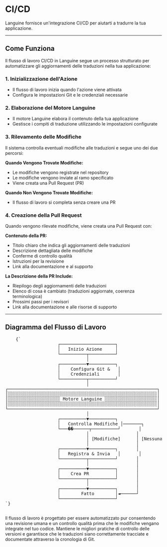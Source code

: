 # CI/CD

Languine fornisce un'integrazione CI/CD per aiutarti a tradurre la tua applicazione.

---

## Come Funziona

Il flusso di lavoro CI/CD in Languine segue un processo strutturato per automatizzare gli aggiornamenti delle traduzioni nella tua applicazione:

### 1. Inizializzazione dell'Azione
- Il flusso di lavoro inizia quando l'azione viene attivata
- Configura le impostazioni Git e le credenziali necessarie

### 2. Elaborazione del Motore Languine
- Il motore Languine elabora il contenuto della tua applicazione
- Gestisce i compiti di traduzione utilizzando le impostazioni configurate

### 3. Rilevamento delle Modifiche
Il sistema controlla eventuali modifiche alle traduzioni e segue uno dei due percorsi:

**Quando Vengono Trovate Modifiche:**
- Le modifiche vengono registrate nel repository
- Le modifiche vengono inviate al ramo specificato
- Viene creata una Pull Request (PR)

**Quando Non Vengono Trovate Modifiche:**
- Il flusso di lavoro si completa senza creare una PR

### 4. Creazione della Pull Request
Quando vengono rilevate modifiche, viene creata una Pull Request con:

**Contenuto della PR:**
- Titolo chiaro che indica gli aggiornamenti delle traduzioni
- Descrizione dettagliata delle modifiche
- Conferme di controllo qualità
- Istruzioni per la revisione
- Link alla documentazione e al supporto

**La Descrizione della PR Include:**
- Riepilogo degli aggiornamenti delle traduzioni
- Elenco di cosa è cambiato (traduzioni aggiornate, coerenza terminologica)
- Prossimi passi per i revisori
- Link alla documentazione e alle risorse di supporto

---

## Diagramma del Flusso di Lavoro

<div className="flex flex-col items-center justify-center p-4 h-[400px] sm:h-[500px] md:h-[650px]">
  <pre
    className="p-4 text-sm leading-5 mb-4 scale-[0.5] sm:scale-[0.65] md:scale-90 transform-gpu"
    style={{
      fontFamily: "monospace",
      whiteSpace: "pre",
      textAlign: "left",
    }}
  >
    {`
                    ┌─────────────────────┐
                    │   Inizio Azione     │
                    └──────────┬──────────┘
                               │
                    ┌──────────▼──────────┐
                    │    Configura Git &   │
                    │    Credenziali       │
                    └──────────┬──────────┘
                               │
┌─────────────────────────────────────────────────────────┐
│░░░░░░░░░░░░░░░░░░░░░░░░░░░░░░░░░░░░░░░░░░░░░░░░░░░░░░░░░│
│░░░░░░░░░░░░░░░░░░░░ Motore Languine ░░░░░░░░░░░░░░░░░░░░│
│░░░░░░░░░░░░░░░░░░░░░░░░░░░░░░░░░░░░░░░░░░░░░░░░░░░░░░░░░│
└─────────────────────────────────────────────────────────┘
                               │
                    ┌──────────▼──────────┐
                    │   Controlla Modifiche │───────┐
                    └───��──────┬──────────┘       │
                               │                  │
                               │ [Modifiche]      │ [Nessuna Modifica]
                               │                  │
                    ┌──────────▼──────────┐       │
                    │   Registra & Invia   │       │
                    └──────────┬──────────┘       │
                               │                  │
                    ┌──────────▼──────────┐       │
                    │    Crea PR          │       │
                    └──────────┬──────────┘       │
                               │                  │
                    ┌──────────▼──────────┐       │
                    │        Fatto        │◄──────┘
                    └─────────────────────┘
`}
  </pre>
</div>

Il flusso di lavoro è progettato per essere automatizzato pur consentendo una revisione umana e un controllo qualità prima che le modifiche vengano integrate nel tuo codice. Mantiene le migliori pratiche di controllo delle versioni e garantisce che le traduzioni siano correttamente tracciate e documentate attraverso la cronologia di Git.
